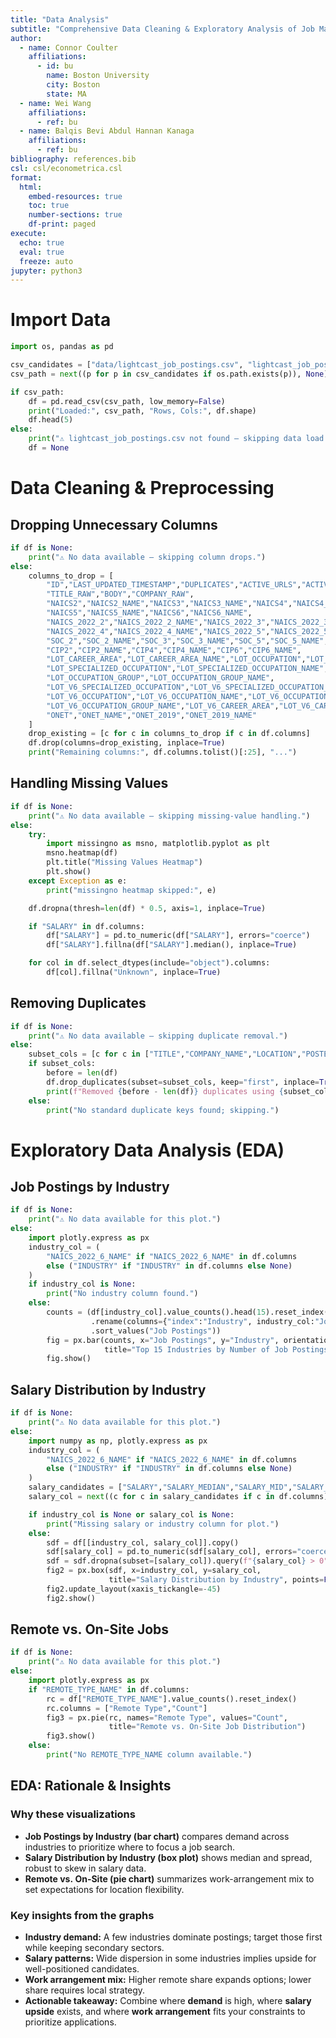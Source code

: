```yaml
---
title: "Data Analysis"
subtitle: "Comprehensive Data Cleaning & Exploratory Analysis of Job Market Trends"
author:
  - name: Connor Coulter
    affiliations:
      - id: bu
        name: Boston University
        city: Boston
        state: MA
  - name: Wei Wang
    affiliations:
      - ref: bu
  - name: Balqis Bevi Abdul Hannan Kanaga
    affiliations:
      - ref: bu
bibliography: references.bib
csl: csl/econometrica.csl
format: 
  html:
    embed-resources: true
    toc: true
    number-sections: true
    df-print: paged
execute:
  echo: true
  eval: true
  freeze: auto
jupyter: python3
---
```


# Import Data

```python
import os, pandas as pd

csv_candidates = ["data/lightcast_job_postings.csv", "lightcast_job_postings.csv"]
csv_path = next((p for p in csv_candidates if os.path.exists(p)), None)

if csv_path:
    df = pd.read_csv(csv_path, low_memory=False)
    print("Loaded:", csv_path, "Rows, Cols:", df.shape)
    df.head(5)
else:
    print("⚠️ lightcast_job_postings.csv not found — skipping data load.")
    df = None
```

# Data Cleaning & Preprocessing

## Dropping Unnecessary Columns
```python
if df is None:
    print("⚠️ No data available — skipping column drops.")
else:
    columns_to_drop = [
        "ID","LAST_UPDATED_TIMESTAMP","DUPLICATES","ACTIVE_URLS","ACTIVE_SOURCES_INFO",
        "TITLE_RAW","BODY","COMPANY_RAW",
        "NAICS2","NAICS2_NAME","NAICS3","NAICS3_NAME","NAICS4","NAICS4_NAME",
        "NAICS5","NAICS5_NAME","NAICS6","NAICS6_NAME",
        "NAICS_2022_2","NAICS_2022_2_NAME","NAICS_2022_3","NAICS_2022_3_NAME",
        "NAICS_2022_4","NAICS_2022_4_NAME","NAICS_2022_5","NAICS_2022_5_NAME",
        "SOC_2","SOC_2_NAME","SOC_3","SOC_3_NAME","SOC_5","SOC_5_NAME",
        "CIP2","CIP2_NAME","CIP4","CIP4_NAME","CIP6","CIP6_NAME",
        "LOT_CAREER_AREA","LOT_CAREER_AREA_NAME","LOT_OCCUPATION","LOT_OCCUPATION_NAME",
        "LOT_SPECIALIZED_OCCUPATION","LOT_SPECIALIZED_OCCUPATION_NAME",
        "LOT_OCCUPATION_GROUP","LOT_OCCUPATION_GROUP_NAME",
        "LOT_V6_SPECIALIZED_OCCUPATION","LOT_V6_SPECIALIZED_OCCUPATION_NAME",
        "LOT_V6_OCCUPATION","LOT_V6_OCCUPATION_NAME","LOT_V6_OCCUPATION_GROUP",
        "LOT_V6_OCCUPATION_GROUP_NAME","LOT_V6_CAREER_AREA","LOT_V6_CAREER_AREA_NAME",
        "ONET","ONET_NAME","ONET_2019","ONET_2019_NAME"
    ]
    drop_existing = [c for c in columns_to_drop if c in df.columns]
    df.drop(columns=drop_existing, inplace=True)
    print("Remaining columns:", df.columns.tolist()[:25], "...")
```

## Handling Missing Values
```python
if df is None:
    print("⚠️ No data available — skipping missing-value handling.")
else:
    try:
        import missingno as msno, matplotlib.pyplot as plt
        msno.heatmap(df)
        plt.title("Missing Values Heatmap")
        plt.show()
    except Exception as e:
        print("missingno heatmap skipped:", e)

    df.dropna(thresh=len(df) * 0.5, axis=1, inplace=True)

    if "SALARY" in df.columns:
        df["SALARY"] = pd.to_numeric(df["SALARY"], errors="coerce")
        df["SALARY"].fillna(df["SALARY"].median(), inplace=True)

    for col in df.select_dtypes(include="object").columns:
        df[col].fillna("Unknown", inplace=True)
```

## Removing Duplicates
```python
if df is None:
    print("⚠️ No data available — skipping duplicate removal.")
else:
    subset_cols = [c for c in ["TITLE","COMPANY_NAME","LOCATION","POSTED"] if c in df.columns]
    if subset_cols:
        before = len(df)
        df.drop_duplicates(subset=subset_cols, keep="first", inplace=True)
        print(f"Removed {before - len(df)} duplicates using {subset_cols}")
    else:
        print("No standard duplicate keys found; skipping.")
```

# Exploratory Data Analysis (EDA)

## Job Postings by Industry
```python
if df is None:
    print("⚠️ No data available for this plot.")
else:
    import plotly.express as px
    industry_col = (
        "NAICS_2022_6_NAME" if "NAICS_2022_6_NAME" in df.columns
        else ("INDUSTRY" if "INDUSTRY" in df.columns else None)
    )
    if industry_col is None:
        print("No industry column found.")
    else:
        counts = (df[industry_col].value_counts().head(15).reset_index()
                  .rename(columns={"index":"Industry", industry_col:"Job Postings"})
                  .sort_values("Job Postings"))
        fig = px.bar(counts, x="Job Postings", y="Industry", orientation="h",
                     title="Top 15 Industries by Number of Job Postings")
        fig.show()
```

## Salary Distribution by Industry
```python
if df is None:
    print("⚠️ No data available for this plot.")
else:
    import numpy as np, plotly.express as px
    industry_col = (
        "NAICS_2022_6_NAME" if "NAICS_2022_6_NAME" in df.columns
        else ("INDUSTRY" if "INDUSTRY" in df.columns else None)
    )
    salary_candidates = ["SALARY","SALARY_MEDIAN","SALARY_MID","SALARY_ANNUAL","PAY_RATE"]
    salary_col = next((c for c in salary_candidates if c in df.columns), None)

    if industry_col is None or salary_col is None:
        print("Missing salary or industry column for plot.")
    else:
        sdf = df[[industry_col, salary_col]].copy()
        sdf[salary_col] = pd.to_numeric(sdf[salary_col], errors="coerce")
        sdf = sdf.dropna(subset=[salary_col]).query(f"{salary_col} > 0")
        fig2 = px.box(sdf, x=industry_col, y=salary_col,
                      title="Salary Distribution by Industry", points=False)
        fig2.update_layout(xaxis_tickangle=-45)
        fig2.show()
```

## Remote vs. On-Site Jobs
```python
if df is None:
    print("⚠️ No data available for this plot.")
else:
    import plotly.express as px
    if "REMOTE_TYPE_NAME" in df.columns:
        rc = df["REMOTE_TYPE_NAME"].value_counts().reset_index()
        rc.columns = ["Remote Type","Count"]
        fig3 = px.pie(rc, names="Remote Type", values="Count",
                      title="Remote vs. On-Site Job Distribution")
        fig3.show()
    else:
        print("No REMOTE_TYPE_NAME column available.")
```

## EDA: Rationale & Insights

### Why these visualizations
- **Job Postings by Industry (bar chart)** compares demand across industries to prioritize where to focus a job search.
- **Salary Distribution by Industry (box plot)** shows median and spread, robust to skew in salary data.
- **Remote vs. On-Site (pie chart)** summarizes work-arrangement mix to set expectations for location flexibility.

### Key insights from the graphs
- **Industry demand:** A few industries dominate postings; target those first while keeping secondary sectors.
- **Salary patterns:** Wide dispersion in some industries implies upside for well-positioned candidates.
- **Work arrangement mix:** Higher remote share expands options; lower share requires local strategy.
- **Actionable takeaway:** Combine where **demand** is high, where **salary upside** exists, and where **work arrangement** fits your constraints to prioritize applications.
